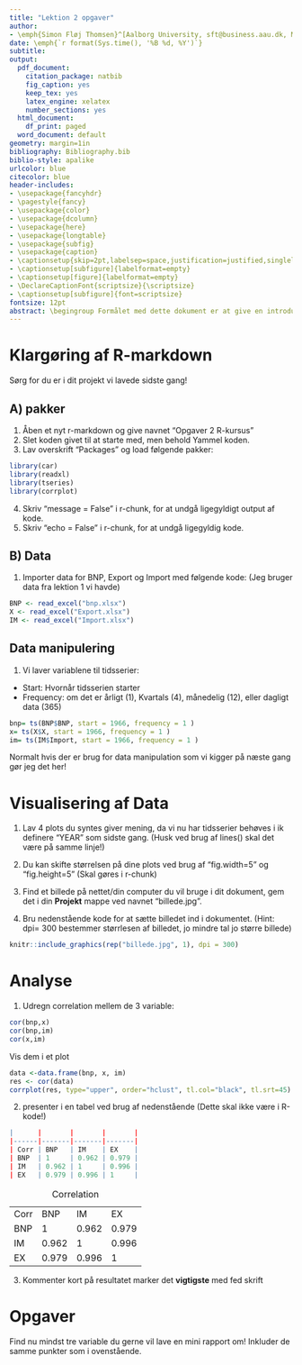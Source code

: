 ```yaml
---
title: "Lektion 2 opgaver"
author:
- \emph{Simon Fløj Thomsen}^[Aalborg University, sft@business.aau.dk, MaMTEP] 
date: \emph{`r format(Sys.time(), '%B %d, %Y')`}
subtitle:   
output:
  pdf_document: 
    citation_package: natbib
    fig_caption: yes
    keep_tex: yes
    latex_engine: xelatex
    number_sections: yes
  html_document:
    df_print: paged
  word_document: default
geometry: margin=1in
bibliography: Bibliography.bib
biblio-style: apalike
urlcolor: blue
citecolor: blue
header-includes:
- \usepackage{fancyhdr}
- \pagestyle{fancy}
- \usepackage{color}
- \usepackage{dcolumn}
- \usepackage{here}
- \usepackage{longtable}
- \usepackage{subfig}
- \usepackage{caption}
- \captionsetup{skip=2pt,labelsep=space,justification=justified,singlelinecheck=off}
- \captionsetup[subfigure]{labelformat=empty}
- \captionsetup[figure]{labelformat=empty}
- \DeclareCaptionFont{scriptsize}{\scriptsize}
- \captionsetup[subfigure]{font=scriptsize}
fontsize: 12pt
abstract: \begingroup Formålet med dette dokument er at give en introduktion til anvendelsen af R-markdown til fremtidige projekter   \endgroup 
---
```




# Klargøring af R-markdown 

Sørg for du er i dit projekt vi lavede sidste gang!


## A) pakker

1. Åben et nyt r-markdown og give navnet "Opgaver 2 R-kursus" 
2. Slet koden givet til at starte med, men behold Yammel koden. 
3. Lav overskrift "Packages" og load følgende pakker:

```r
library(car)
library(readxl)
library(tseries)
library(corrplot)
```

4. Skriv "message = False" i r-chunk, for at undgå ligegyldigt output af kode. 
5. Skriv "echo = False" i r-chunk, for at undgå ligegyldig kode. 



## B) Data

1. Importer data for BNP, Export og Import med følgende kode: (Jeg bruger data fra lektion 1 vi havde)

```r
BNP <- read_excel("bnp.xlsx")
X <- read_excel("Export.xlsx")
IM <- read_excel("Import.xlsx")
```

## Data manipulering

1. Vi laver variablene til tidsserier:

 - Start: Hvornår tidsserien starter 
 - Frequency: om det er årligt (1), Kvartals (4), månedelig (12), eller dagligt data (365)

```r
bnp= ts(BNP$BNP, start = 1966, frequency = 1 )
x= ts(X$X, start = 1966, frequency = 1 )
im= ts(IM$Import, start = 1966, frequency = 1 )
```


Normalt hvis der er brug for data manipulation som vi kigger på næste gang gør jeg det her!


# Visualisering af Data

1. Lav 4 plots du syntes giver mening, da vi nu har tidsserier behøves i ik definere "YEAR" som sidste gang. (Husk ved brug af lines() skal det være på samme linje!)
2. Du kan skifte størrelsen på dine plots ved brug af "fig.width=5" og "fig.height=5" (Skal gøres i r-chunk)

3. Find et billede på nettet/din computer du vil bruge i dit dokument, gem det i din **Projekt** mappe ved navnet "billede.jpg".
4. Bru nedenstående kode for at sætte billedet ind i dokumentet. (Hint: dpi= 300 bestemmer størrlesen af billedet, jo mindre tal jo større billede)

```r
knitr::include_graphics(rep("billede.jpg", 1), dpi = 300)
```

# Analyse


1. Udregn correlation mellem de 3 variable:

```r
cor(bnp,x)
cor(bnp,im)
cor(x,im)
```

Vis dem i et plot

```r
data <-data.frame(bnp, x, im)
res <- cor(data)
corrplot(res, type="upper", order="hclust", tl.col="black", tl.srt=45)
```


2. presenter i en tabel ved brug af nedenstående (Dette skal ikke være i R-kode!)


```r
|      |       |       |       |
|------|-------|-------|-------|
| Corr | BNP   | IM    | EX    |
| BNP  | 1     | 0.962 | 0.979 |
| IM   | 0.962 | 1     | 0.996 |
| EX   | 0.979 | 0.996 | 1     |
```

|      |       |       |       |
|------|-------|-------|-------|
| Corr | BNP   | IM    | EX    |
| BNP  | 1     | 0.962 | 0.979 |
| IM   | 0.962 | 1     | 0.996 |
| EX   | 0.979 | 0.996 | 1     |

: Correlation

3. Kommenter kort på resultatet marker det **vigtigste** med fed skrift


# Opgaver

Find nu mindst tre variable du gerne vil lave en mini rapport om! Inkluder de samme punkter som i ovenstående.




